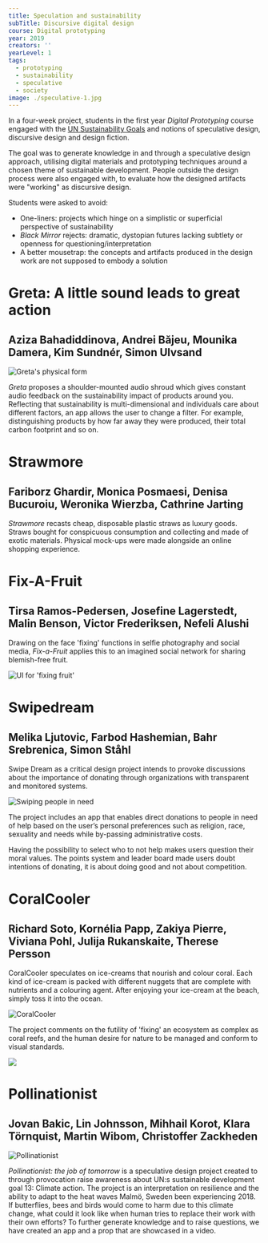 ---
title: Speculation and sustainability
subTitle: Discursive digital design 
course: Digital prototyping
year: 2019
creators: ''
yearLevel: 1
tags:
  - prototyping
  - sustainability
  - speculative
  - society
image: ./speculative-1.jpg
---

In a four-week project, students in the first year _Digital Prototyping_ course engaged with the [UN Sustainability Goals](https://sustainabledevelopment.un.org/sdgs) and notions of speculative design, discursive design and design fiction.

The goal was to generate knowledge in and through a speculative design approach, utilising digital materials and prototyping techniques around a chosen theme of sustainable development. People outside the design process were also engaged with, to evaluate how the designed artifacts were "working" as discursive design.

Students were asked to avoid:
* One-liners: projects which hinge on a simplistic or superficial perspective of sustainability
* _Black Mirror_ rejects: dramatic, dystopian futures lacking subtlety or openness for questioning/interpretation
* A better mousetrap: the concepts and artifacts produced in the design work are not supposed to embody a solution


<div className="narrow section">

# Greta: A little sound leads to great action
## Aziza Bahadiddinova, Andrei Băjeu, Mounika Damera, Kim Sundnér, Simon Ulvsand

![Greta's physical form](./speculative-2.jpg 'Greta\'s physical form')

_Greta_ proposes a shoulder-mounted audio shroud which gives constant audio feedback on the sustainability impact of products around you. Reflecting that sustainability is multi-dimensional and individuals care about different factors, an app allows the user to change a filter. For example, distinguishing products by how far away they were produced, their total carbon footprint and so on. 

<MauVideo id="0_tv0c4w5g" />

</div>


<div className="narrow section">

# Strawmore
## Fariborz Ghardir, Monica Posmaesi, Denisa Bucuroiu, Weronika Wierzba, Cathrine Jarting

<MauVideo id="0_k7o3o02p" />

_Strawmore_ recasts cheap, disposable plastic straws as luxury goods. Straws  bought for conspicuous consumption and collecting and made of exotic materials. Physical mock-ups were made alongside an online shopping experience.

</div>

<div className="narrow section">

# Fix-A-Fruit
## Tirsa Ramos-Pedersen, Josefine Lagerstedt, Malin Benson, Victor Frederiksen, Nefeli Alushi

Drawing on the face 'fixing' functions in selfie photography and social media, _Fix-a-Fruit_ applies this to an imagined social network for sharing blemish-free fruit.

![UI for 'fixing fruit'](./speculative-4.webp)

</div>

<div className="narrow section">

# Swipedream
## Melika Ljutovic, Farbod Hashemian, Bahr Srebrenica, Simon Ståhl

Swipe Dream as a critical design project intends to provoke discussions about the importance of donating through organizations with transparent and monitored systems.

![Swiping people in need](./speculative-5.webp)

The project includes an app that enables direct donations to people in need of help based on the user’s personal preferences such as religion, race, sexuality and needs while by-passing administrative costs.

​Having the possibility to select who to not help makes users question their moral values. The points system and leader board made users doubt intentions of donating, it is about doing good and not about competition.

</div>

<div className="narrow section">

# CoralCooler
## Richard Soto, Kornélia Papp, Zakiya Pierre, Viviana Pohl, Julija Rukanskaite, Therese Persson

CoralCooler speculates on ice-creams that nourish and colour coral. Each kind of ice-cream is packed with different nuggets that are complete with nutrients and a colouring agent. After enjoying your ice-cream at the beach, simply toss it into the ocean.

![CoralCooler](./speculative-6.webp 'CoralCooler')

The project comments on the futility of 'fixing' an ecosystem as complex as coral reefs, and the human desire for nature to be managed and conform to visual standards.

![](./speculative-6a.png)

</div>

<div className="narrow section">

# Pollinationist
## Jovan Bakic, Lin Johnsson, Mihhail Korot, Klara Törnquist, Martin Wibom, Christoffer Zackheden

![Pollinationist](./speculative-7.jpg 'Pollinationist')

_Pollinationist: the job of tomorrow_ is a speculative design project created to through provocation raise awareness about UN:s sustainable development goal 13: Climate action. The project is an interpretation on resilience and the ability to adapt to the heat waves Malmö, Sweden been experiencing 2018. If butterflies, bees and birds would come to harm due to this climate change, what could it look like when human tries to replace their work with their own efforts? To further generate knowledge and to raise questions, we have created an app and a prop that are showcased in a video.


<MauVideo id="0_a0htqqn4" />

</div>